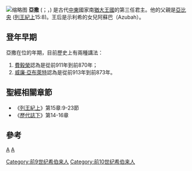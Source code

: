 {{unreferenced|time=2017-07-21T03:48:32+00:00}}
[[File:Åhus_kyrka-08.jpg|缩略图]]
'''亞撒''' ({{lang-he| אָסָא}}；{{lang|en|Asa}}，{{bd||？|前870年|catIdx=亞撒}}) 是古代[[中東|中東]]國家南[[猶大王國|猶大王國]]的第三任君主。他的父親是[[亞比央|亞比央]] ([[列王紀上|列王紀上]]15:8)。王后是示利希的女兒阿蘇巴（Azubah）。

== 登年早期 ==
亞撒在位的年期，目前歷史上有兩種講法：
# [[費毅榮|費毅榮]]認為是從前911年到前870年；
# [[威廉·亞布萊特|威廉·亞布萊特]]認為是從前913年到前873年。

== 聖經相關章節 ==
* 《[[列王紀上|列王紀上]]》第15章:9-23節
* 《[[歷代志|歷代誌下]]》第14-16章

== 參考 ==
<references />

{{leader|父[[亞比央|亞比央]]|[[猶大王國|猶大國王]]|子[[約沙法|約沙法]]}}


{{古以色列国王}}
{{People in the Bible-stub}}

[[category:聖經人物|A]]
[[category:猶大君王|A]]
[[Category:前9世纪希伯来人|Category:前9世纪希伯来人]]
[[Category:前10世纪希伯来人|Category:前10世纪希伯来人]]